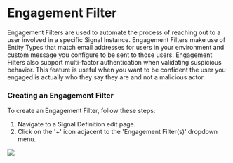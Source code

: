 # Engagement Filter

Engagement Filters are used to automate the process of reaching out to a user involved in a specific Signal Instance. Engagement Filters make use of Entity Types that match email addresses for users in your environment and custom message you configure to be sent to those users. Engagement Filters also support multi-factor authentication when validating suspicious behavior. This feature is useful when you want to be confident the user you engaged is actually who they say they are and not a malicious actor.

### Creating an Engagement Filter

To create an Engagement Filter, follow these steps:

1. Navigate to a Signal Definition edit page.
2. Click on the '+' icon adjacent to the 'Engagement Filter(s)' dropdown menu.

![](/img/admin-ui-signal-engagement-filter.png)

